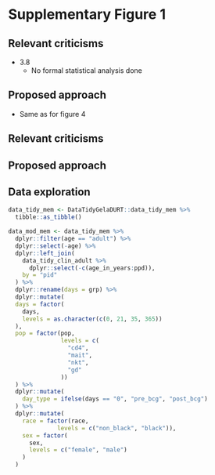 # Supplementary Figure 1

## Relevant criticisms

- 3.8
  - No formal statistical analysis done

## Proposed approach

- Same as for figure 4

## Relevant criticisms

## Proposed approach

## Data exploration

```r
data_tidy_mem <- DataTidyGelaDURT::data_tidy_mem %>%
  tibble::as_tibble()

data_mod_mem <- data_tidy_mem %>%
  dplyr::filter(age == "adult") %>% 
  dplyr::select(-age) %>%
  dplyr::left_join(
    data_tidy_clin_adult %>%
      dplyr::select(-c(age_in_years:ppd)), 
    by = "pid"
  ) %>%
  dplyr::rename(days = grp) %>%
  dplyr::mutate(
  days = factor(
    days, 
    levels = as.character(c(0, 21, 35, 365))
  ), 
  pop = factor(pop, 
               levels = c(
                 "cd4",
                 "mait", 
                 "nkt",
                 "gd"
               ))
  ) %>%
  dplyr::mutate(
    day_type = ifelse(days == "0", "pre_bcg", "post_bcg")
  ) %>%
  dplyr::mutate(
    race = factor(race, 
              levels = c("non_black", "black")), 
    sex = factor(
      sex, 
      levels = c("female", "male")
    )
  )
```
